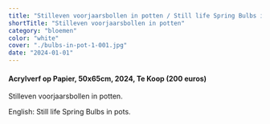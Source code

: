 ```yaml
---
title: "Stilleven voorjaarsbollen in potten / Still life Spring Bulbs in pots"
shortTitle: "Stilleven voorjaarsbollen in potten"
category: "bloemen"
color: "white"
cover: "./bulbs-in-pot-1-001.jpg"
date: "2024-01-01"
---
```

    
#### Acrylverf op Papier, 50x65cm, 2024, Te Koop (200 euros)
Stilleven voorjaarsbollen in potten.


English: Still life Spring Bulbs in pots.